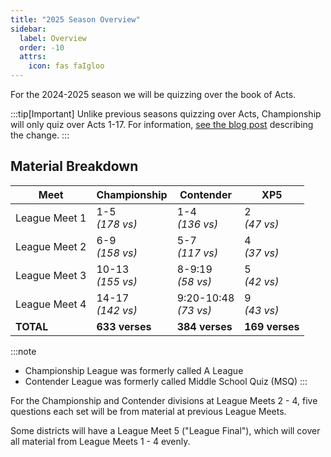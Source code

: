 ```yaml
---
title: "2025 Season Overview"
sidebar:
  label: Overview
  order: -10
  attrs:
    icon: fas faIgloo
---
```


For the 2024-2025 season we will be quizzing over the book of Acts.

:::tip[Important]
Unlike previous seasons quizzing over Acts, Championship will only quiz over Acts 1-17. For information,
[see the blog post](/blog/2024-01-12-changes-for-acts-season) describing the change.
:::

## Material Breakdown

| Meet          | Championship         | Contender                | XP5             |
| ------------- | -------------------- | ------------------------ | --------------- |
| League Meet 1 | 1-5<br/>_(178 vs)_   | 1-4<br/>_(136 vs)_       | 2<br/>_(47 vs)_ |
| League Meet 2 | 6-9<br/>_(158 vs)_   | 5-7<br/>_(117 vs)_       | 4<br/>_(37 vs)_ |
| League Meet 3 | 10-13<br/>_(155 vs)_ | 8-9:19<br/>_(58 vs)_     | 5<br/>_(42 vs)_ |
| League Meet 4 | 14-17<br/>_(142 vs)_ | 9:20-10:48<br/>_(73 vs)_ | 9<br/>_(43 vs)_ |
| **TOTAL**     | **633 verses**       | **384 verses**           | **169 verses**  |

:::note
* Championship League was formerly called A League
* Contender League was formerly called Middle School Quiz (MSQ)
:::

For the Championship and Contender divisions at League Meets 2 - 4, five questions each set will be from material at previous League Meets.

Some districts will have a League Meet 5 ("League Final"), which will cover all material from League Meets 1 - 4 evenly.
